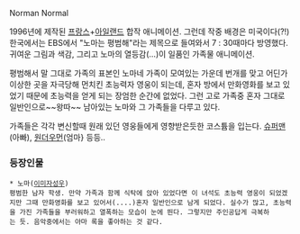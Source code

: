 Norman Normal

1996년에 제작된 [[프랑스]]+[[아일랜드]] 합작 애니메이션. 그런데 작중 배경은 미국이다(?!) 한국에서는  EBS에서 "노마는 평범해"라는 제목으로 들여와서 7 : 30때마다 방영했다. 귀여운 그림과 색감, 그리고 노마의 열등감(...)이 일품인 가족물 애니메이션.

평범해서 말 그대로 가족의 표본인 노마네 가족이 모여있는 가운데 번개를 맞고 어딘가 이상한 곳을 자극당해 먼치킨 초능력자 영웅이 되는데, 혼자 방에서 만화영화를 보고 있었기 때문에 초능력을 얻게 되는 장엄한 순간에 없었다. 그런 고로 가족중 혼자 그대로 일반인으로~~왕따~~ 남아있는 노마와 그 가족들을 다루고 있다.

가족들은 각각 변신할때 원래 있던 영웅들에게 영향받은듯한 코스튬을 입는다. [[슈퍼맨]](아빠), [[원더우먼]](엄마} 등등.. 
=== 등장인물 ===
 * 노마([[이미자]]성우)
 평범한 남자 학생. 만약 가족과 함께 식탁에 앉아 있었다면 이 녀석도 초능력 영웅이 되었겠지만 그때 만화영화를 보고 있어서(....)혼자 일반인으로 남게 되었다. 실수가 많고, 초능력을 가진 가족들을 부러워하고 열폭하는 모습이 눈에 띈다. 그렇지만 주인공답게 극복하는 듯. 음악중에서는 아마 록을 좋아하는 것 같다.

